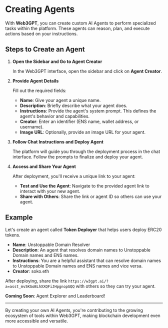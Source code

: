 
# Creating Agents

With **Web3GPT**, you can create custom AI Agents to perform specialized tasks within the platform. These agents can reason, plan, and execute actions based on your instructions.

## Steps to Create an Agent

1. **Open the Sidebar and Go to Agent Creator**

   In the Web3GPT interface, open the sidebar and click on **Agent Creator**.

2. **Provide Agent Details**

   Fill out the required fields:

   - **Name**: Give your agent a unique name.
   - **Description**: Briefly describe what your agent does.
   - **Instructions**: Provide the agent's system prompt. This defines the agent's behavior and capabilities.
   - **Creator**: Enter an identifier (ENS name, wallet address, or username).
   - **Image URL**: Optionally, provide an image URL for your agent.

3. **Follow Chat Instructions and Deploy Agent**

   The platform will guide you through the deployment process in the chat interface. Follow the prompts to finalize and deploy your agent.

4. **Access and Share Your Agent**

   After deployment, you'll receive a unique link to your agent:

   - **Test and Use the Agent**: Navigate to the provided agent link to interact with your new agent.
   - **Share with Others**: Share the link or agent ID so others can use your agent.

## Example

Let's create an agent called **Token Deployer** that helps users deploy ERC20 tokens.

- **Name**: Unstoppable Domain Resolver
- **Description**: An agent that resolves domain names to Unstoppable Domain names and ENS names.
- **Instructions**: You are a helpful assistant that can resolve domain names to Unstoppable Domain names and ENS names and vice versa.
- **Creator**: soko.eth

After deploying, share the link `https://w3gpt.ai/?a=asst_mv5KGoBLhXXQFiJHpgnopGQQ` with others so they can try your agent.

<Callout emoji="🚀">**Coming Soon**: Agent Explorer and Leaderboard!</Callout>

---

By creating your own AI Agents, you're contributing to the growing ecosystem of tools within Web3GPT, making blockchain development even more accessible and versatile.

